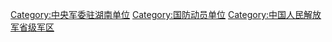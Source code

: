 {{Catmore|中国人民解放军湖南省军区}}

[[Category:中央军委驻湖南单位|Category:中央军委驻湖南单位]]
[[Category:国防动员单位|Category:国防动员单位]]
[[Category:中国人民解放军省级军区|Category:中国人民解放军省级军区]]